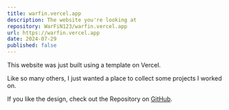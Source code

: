 ```yaml
---
title: warfin.vercel.app
description: The website you're looking at
repository: WarFiN123/warfin.vercel.app
url: https://warfin.vercel.app
date: 2024-07-29
published: false
---
```


This website was just built using a template on Vercel.

Like so many others, I just wanted a place to collect some projects I worked on.

If you like the design, check out the Repository on [GitHub](https://github.com/chronark/chronark.com).